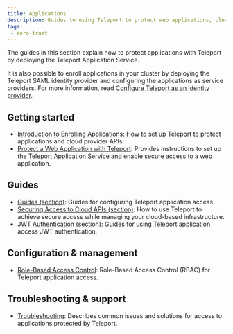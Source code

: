 ```yaml
---
title: Applications
description: Guides to using Teleport to protect web applications, cloud provider APIs, and more.
tags:
 - zero-trust
---
```


The guides in this section explain how to protect applications with
Teleport by deploying the Teleport Application Service.

It is also possible to enroll applications in your cluster by deploying the
Teleport SAML identity provider and configuring the applications as service
providers. For more information, read [Configure Teleport as an identity
provider](../../identity-governance/idps/idps.mdx).

## Getting started
- [Introduction to Enrolling Applications](./introduction.mdx): How to set up Teleport to protect applications and cloud provider APIs
- [Protect a Web Application with Teleport](./getting-started.mdx): Provides instructions to set up the Teleport Application Service and enable secure access to a web application.

## Guides
- [Guides (section)](./guides/): Guides for configuring Teleport application access.
- [Securing Access to Cloud APIs (section)](./cloud-apis/): How to use Teleport to achieve secure access while managing your cloud-based infrastructure.
- [JWT Authentication (section)](./jwt/): Guides for using Teleport application access JWT authentication.

## Configuration & management
- [Role-Based Access Control](./controls.mdx): Role-Based Access Control (RBAC) for Teleport application access.

## Troubleshooting & support
- [Troubleshooting](./troubleshooting-apps.mdx): Describes common issues and solutions for access to applications protected by Teleport.
